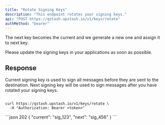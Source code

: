 ```yaml
---
title: "Rotate Signing Keys"
description: "This endpoint rotates your signing keys."
api: "POST https://qstash.upstash.io/v1/keys/rotate"
authMethod: "bearer"
---
```


The next key becomes the current and we generate a new one and assign it to next key.

Please update the signing keys in your applications as soon as possible.

## Response

<ResponseField name="current" type="string" >
Current signing key is used to sign all messages before they are sent to the destination.

</ResponseField>
<ResponseField name="next" type="string" >
Next signing key will be used to sign messages after you have rotated your signing keys.

</ResponseField>

<RequestExample>

```shell curl

curl https://qstash.upstash.io/v1/keys/rotate \
  -H "Authorization: Bearer <token>"

```

</RequestExample>

<ResponseExample>
```json 202
{
  "current": "sig_123",
  "next": "sig_456"
}
```

</ResponseExample>
